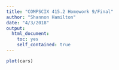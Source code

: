 ```yaml
---
title: "COMPSCIX 415.2 Homework 9/Final"
author: "Shannon Hamilton"
date: "4/3/2018"
output: 
  html_document: 
    toc: yes
    self_contained: true
---
```




```r
plot(cars)
```

